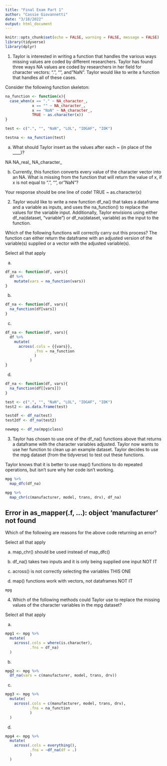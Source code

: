 ```yaml
---
title: "Final Exam Part 1"
author: "Cassie Giovannetti"
date: "3/18/2022"
output: html_document
---
```


```r
knitr::opts_chunk$set(echo = FALSE, warning = FALSE, message = FALSE)
library(tidyverse)
library(dplyr)
```


1. Taylor is interested in writing a function that handles the various ways missing values are coded by different researchers. Taylor has found three ways NA values are coded by researchers in her field for character vectors: ".", "", and "NaN". Taylor would like to write a function that handles all of these cases.

Consider the following function skeleton:

```r
na_function <- function(x){
  case_when(x == "." ~ NA_character_, 
            x == "" ~ NA_character_, 
            x == "NaN" ~ NA_character_,
            TRUE ~ as.character(x))
}
```

```r
test <- c(".", "", "NaN", "LOL", "IDGAF", "IDK")
```

```r
testna <- na_function(test)
```


(a) What should Taylor insert as the values after each ~ (in place of the ____)?

NA
NA_real_
NA_character_


(b) Currently, this function converts every value of the character vector into an NA. What is missing from the function that will return the value of x, if x is not equal to ".", "", or "NaN"?

Your response should be one line of code!
TRUE ~ as.character(x)


2. Taylor would like to write a new function df_na() that takes a dataframe and a variable as inputs, and uses the na_function() to replace the values for the variable input. Additionally, Taylor envisions using either df_na(dataset, "variable") or df_na(dataset, variable) as the input to the function.

Which of the following functions will correctly carry out this process? The function can either return the dataframe with an adjusted version of the variable(s) supplied or a vector with the adjusted variable(s).

Select all that apply

(a)

```r
df_na <- function(df, vars){
  df %>% 
    mutate(vars = na_function(vars))
}
```

(b)

```r
df_na <- function(df, vars){
  na_function(df[vars])
}
```

(c)

```r
df_na <- function(df, vars){
  df %>% 
    mutate(
      across(.cols = {{vars}},
             .fns = na_function
             )
           )
}
```

(d)

```r
df_na <- function(df, vars){
  na_function(df[[vars]])
}

```


```r
test <- c(".", "", "NaN", "LOL", "IDGAF", "IDK")
test2 <- as.data.frame(test)

testdf <- df_na(test)
test2df <- df_na(test2)

newmpg <- df_na(mpg$class)
```


3. Taylor has chosen to use one of the df_na() functions above that returns a dataframe with the character variables adjusted. Taylor now wants to use her function to clean up an example dataset. Taylor decides to use the mpg dataset (from the tidyverse) to test out these functions.

Taylor knows that it is better to use map() functions to do repeated operations, but isn’t sure why her code isn’t working.

```r
mpg %>%
  map_dfc(df_na)
```

```r
mpg %>%
  map_chr(c(manufacturer, model, trans, drv), df_na)
```



## Error in as_mapper(.f, ...): object 'manufacturer' not found
Which of the following are reasons for the above code returning an error?

Select all that apply

(a) map_chr() should be used instead of map_dfc() 

(b) df_na() takes two inputs and it is only being supplied one input NOT IT

(c) across() is not correctly selecting the variables THIS ONE

(d) map() functions work with vectors, not dataframes NOT IT

```r
mpg
```


4. Which of the following methods could Taylor use to replace the missing values of the character variables in the mpg dataset?

Select all that apply

(a)
```r

mpg1 <- mpg %>% 
  mutate(
    across(.cols = where(is.character), 
           .fns = df_na)
  )
```

(b)

```r
mpg2 <- mpg %>% 
  df_na(vars = c(manufacturer, model, trans, drv))
```

(c)

```r
mpg3 <- mpg %>% 
  mutate(
    across(.cols = c(manufacturer, model, trans, drv), 
           .fns = na_function
           )
  )
```

(d)

```r
mpg4 <- mpg %>% 
  mutate(
    across(.cols = everything(), 
           .fns = ~df_na(df = .)
           )
  )
```

